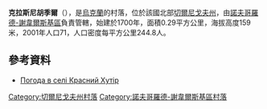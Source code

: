 {{coord|52|17|10|N|33|2|13|E|scale:100000|display=title}}

'''克拉斯尼胡季爾'''（{{lang-uk|Красний Хутір}}），是[[烏克蘭|烏克蘭]]的村落，位於該國北部[[切爾尼戈夫州|切爾尼戈夫州]]，由[[諾夫哥羅德-謝韋爾斯基區|諾夫哥羅德-謝韋爾斯基區]]負責管轄，始建於1700年，面積0.29平方公里，海拔高度159米，2001年人口71，人口密度每平方公里244.8人。

==參考資料==
* [http://weather.in.ua/ua/chernigovskaja/12050 Погода в селі Красний Хутір] {{Wayback|url=http://weather.in.ua/ua/chernigovskaja/12050 |date=20111220142508 }}

[[Category:切爾尼戈夫州村落|Category:切爾尼戈夫州村落]]
[[Category:諾夫哥羅德-謝韋爾斯基區村落|Category:諾夫哥羅德-謝韋爾斯基區村落]]


{{Chernihiv-geo-stub}}